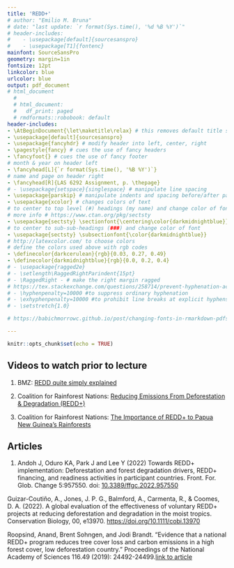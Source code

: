 ```yaml
---
title: 'REDD+'
# author: "Emilio M. Bruna"
# date: "last update: `r format(Sys.time(), '%d %B %Y')`"
# header-includes:
#    - \usepackage[default]{sourcesanspro}
#    - \usepackage[T1]{fontenc}
mainfont: SourceSansPro
geometry: margin=1in
fontsize: 12pt
linkcolor: blue
urlcolor: blue
output: pdf_document
# html_document
  # 
  # html_document:
  #   df_print: paged
  # rmdformats::robobook: default
header-includes:
- \AtBeginDocument{\let\maketitle\relax} # this removes default title section
- \usepackage[default]{sourcesanspro}
- \usepackage{fancyhdr} # modify header into left, center, right
- \pagestyle{fancy} # cues the use of fancy headers
- \fancyfoot{} # cues the use of fancy footer
# month & year on header left
- \fancyhead[L]{`r format(Sys.time(), '%B %Y')`} 
# name and page on header right
- \fancyhead[R]{LAS 6292 Assignment, p. \thepage} 
# - \usepackage{setspace}{singlespace} # manipulate line spacing 
- \usepackage{parskip} # manipulate indents and spacing before/after paragraphs 
- \usepackage{xcolor} # changes colors of text
# to center to top level (#) headings (my name) and change color of font
# more info # https://www.ctan.org/pkg/sectsty
- \usepackage{sectsty} \sectionfont{\centering\color{darkmidnightblue}}
# to center to sub-sub-headings (###) and change color of font
- \usepackage{sectsty} \subsectionfont{\color{darkmidnightblue}}
# http://latexcolor.com/ to choose colors
# define the colors used above with rgb codes
- \definecolor{darkcerulean}{rgb}{0.03, 0.27, 0.49}
- \definecolor{darkmidnightblue}{rgb}{0.0, 0.2, 0.4}
# - \usepackage{ragged2e}
# - \setlength\RaggedRightParindent{15pt}
# - \RaggedRight - # make the right margin ragged
# https://tex.stackexchange.com/questions/258714/prevent-hyphenation-across-lines-enforce-right-margin
# - \hyphenpenalty=10000 #to suppress ordinary hyphenation
# - \exhyphenpenalty=10000 #to prohibit line breaks at explicit hyphens.
# - \setstretch{1.0}

# https://babichmorrowc.github.io/post/changing-fonts-in-rmarkdown-pdfs/

---
```

```r
knitr::opts_chunk$set(echo = TRUE)
```

## Videos to watch prior to lecture
1. BMZ: [REDD quite simply explained](https://www.youtube.com/watch?v=A77d-Gsjl34)

2. Coalition for Rainforest Nations: [Reducing Emissions From Deforestation & Degradation (REDD+)](https://www.youtube.com/watch?v=ngtCbjgihXY) 

3. Coalition for Rainforest Nations: [The Importance of REDD+ to Papua New Guinea's Rainforests](https://www.youtube.com/watch?v=MMvsMBfN5to) 

## Articles
1. Andoh J, Oduro KA, Park J and Lee Y (2022) Towards REDD+ implementation: Deforestation and forest degradation drivers, REDD+ financing, and readiness activities in participant countries. Front. For. Glob. Change 5:957550. doi: [10.3389/ffgc.2022.957550](https://www.frontiersin.org/articles/10.3389/ffgc.2022.957550/full)

Guizar-Coutiño, A., Jones, J. P. G., Balmford, A., Carmenta, R., & Coomes, D. A. (2022). A global evaluation of the effectiveness of voluntary REDD+ projects at reducing deforestation and degradation in the moist tropics. Conservation Biology, 00, e13970. [https://doi.org/10.1111/cobi.13970](https://conbio.onlinelibrary.wiley.com/doi/10.1111/cobi.13970)

Roopsind, Anand, Brent Sohngen, and Jodi Brandt. "Evidence that a national REDD+ program reduces tree cover loss and carbon emissions in a high forest cover, low deforestation country." Proceedings of the National Academy of Sciences 116.49 (2019): 24492-24499.[link to article](https://www.pnas.org/doi/10.1073/pnas.1904027116)

